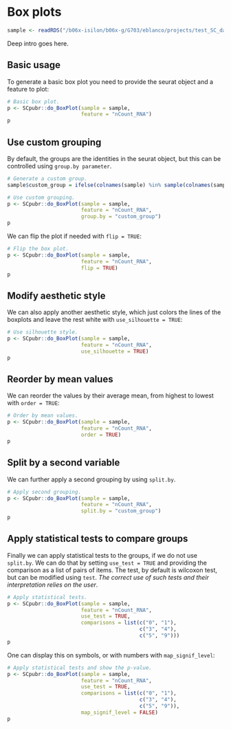 # Box plots

```r
sample <- readRDS("/b06x-isilon/b06x-g/G703/eblanco/projects/test_SC_datasets/sc_dataset.rds")
```

Deep intro goes here.

## Basic usage

To generate a basic box plot you need to provide the seurat object and a feature to plot:

```r
# Basic box plot.
p <- SCpubr::do_BoxPlot(sample = sample,
                        feature = "nCount_RNA")
p
```

## Use custom grouping
By default, the groups are the identities in the seurat object, but this can be controlled using `group.by parameter`.

```r
# Generate a custom group.
sample$custom_group = ifelse(colnames(sample) %in% sample(colnames(sample), 4000), "A", "B")

# Use custom grouping.
p <- SCpubr::do_BoxPlot(sample = sample,
                        feature = "nCount_RNA",
                        group.by = "custom_group")
p
```

We can flip the plot if needed with `flip = TRUE`:

```r
# Flip the box plot.
p <- SCpubr::do_BoxPlot(sample = sample,
                        feature = "nCount_RNA",
                        flip = TRUE)
p
```

## Modify aesthetic style
We can also apply another aesthetic style, which just colors the lines of the boxplots and leave the rest white with `use_silhouette = TRUE`:

```r
# Use silhouette style.
p <- SCpubr::do_BoxPlot(sample = sample,
                        feature = "nCount_RNA",
                        use_silhouette = TRUE)
p
```

## Reorder by mean values
We can reorder the values by their average mean, from highest to lowest with `order = TRUE`:

```r
# Order by mean values.
p <- SCpubr::do_BoxPlot(sample = sample,
                        feature = "nCount_RNA",
                        order = TRUE)
p
```

## Split by a second variable
We can further apply a second grouping by using `split.by`.

```r
# Apply second grouping.
p <- SCpubr::do_BoxPlot(sample = sample,
                        feature = "nCount_RNA",
                        split.by = "custom_group")
p
```

## Apply statistical tests to compare groups
Finally we can apply statistical tests to the groups, if we do not use `split.by`. We can do that by setting `use_test = TRUE` and providing the comparison as a list of pairs of items. The test, by default is wilcoxon test, but can be modified using `test`. *The correct use of such tests and their interpretation relies on the user*.

```r
# Apply statistical tests.
p <- SCpubr::do_BoxPlot(sample = sample,
                        feature = "nCount_RNA",
                        use_test = TRUE,
                        comparisons = list(c("0", "1"),
                                           c("3", "4"),
                                           c("5", "9")))
p
```

One can display this on symbols, or with numbers with `map_signif_level`:

```r
# Apply statistical tests and show the p-value.
p <- SCpubr::do_BoxPlot(sample = sample,
                        feature = "nCount_RNA",
                        use_test = TRUE,
                        comparisons = list(c("0", "1"),
                                           c("3", "4"),
                                           c("5", "9")),
                        map_signif_level = FALSE)
p
```
